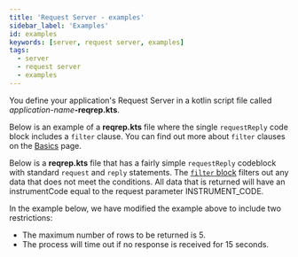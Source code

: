 ```yaml
---
title: 'Request Server - examples'
sidebar_label: 'Examples'
id: examples
keywords: [server, request server, examples]
tags:
  - server
  - request server
  - examples
---
```


You define your application's Request Server in a kotlin script file called _application-name_**-reqrep.kts**. 


Below is an example of a **reqrep.kts** file where the single `requestReply` code block includes a `filter` clause. You can find out more about `filter` clauses on the [Basics](../../../server/request-server/basics/#where-block) page.

<Example1 />

Below is a **reqrep.kts** file that has a fairly simple `requestReply` codeblock with standard `request` and `reply` statements. The [`filter` block](../../../server/request-server/basics/#filter-block) filters out any data that does not meet the conditions. All data that is returned will have an instrumentCode equal to the request parameter INSTRUMENT_CODE.

<Example2 />

In the example below, we have modified the example above to include two restrictions:
- The maximum number of rows to be returned is 5.
- The process will time out if no response is received for 15 seconds.

<Example3 />